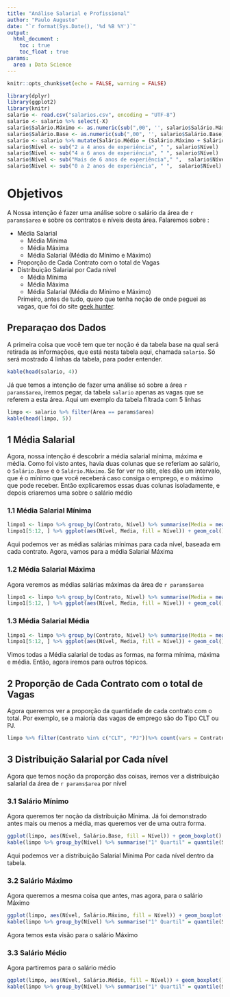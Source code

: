 ---
title: "Análise Salarial e Profissional"
author: "Paulo Augusto"
date: "`r format(Sys.Date(), '%d %B %Y')`"
output: 
  html_document :
    toc : true
    toc_float : true
params:
  area : Data Science
---

```{r setup, include=FALSE}
knitr::opts_chunk$set(echo = FALSE, warning = FALSE)
```

```{r data, include = FALSE}
library(dplyr)
library(ggplot2)
library(knitr)
salario <- read.csv("salarios.csv", encoding = "UTF-8")
salario <- salario %>% select(-X)
salario$Salário.Máximo <- as.numeric(sub(",00", '', salario$Salário.Máximo)) * 1000
salario$Salário.Base <- as.numeric(sub(",00", '', salario$Salário.Base)) * 1000
salario <- salario %>% mutate(Salário.Médio = (Salário.Máximo + Salário.Base)/2)
salario$Nível <- sub("2 a 4 anos de experiência", " ", salario$Nível)
salario$Nível <- sub("4 a 6 anos de experiência", " ", salario$Nível)
salario$Nível <- sub("Mais de 6 anos de experiência"," ",  salario$Nível)
salario$Nível <- sub("0 a 2 anos de experiência", " ",  salario$Nível)
```
# Objetivos

  A Nossa intenção é fazer uma análise sobre o salário da área de `r params$area` e sobre os contratos e níveis desta área. Falaremos sobre : 
  
- Média Salarial
  - Média Mínima
  - Média Máxima
  - Média Salarial (Média do Mínimo e Máximo)
- Proporção de Cada Contrato com o total de Vagas
- Distribuição Salarial por Cada nível
  - Média Mínima
  - Média Máxima
  - Média Salarial (Média do Mínimo e Máximo)


  Primeiro, antes de tudo, quero que tenha noção de onde peguei as vagas, que foi do site [geek hunter](https://www.geekhunter.com.br/vagas).


## Preparaçao dos Dados

  A primeira coisa que você tem que ter noção é da tabela base na qual será retirada as informações, que está nesta tabela aqui, chamada `salario`. Só será mostrado 4 linhas da tabela, para poder entender.

```{r}
kable(head(salario, 4))
```

  Já que temos a intenção de fazer uma análise só sobre a área `r params$area`, iremos pegar, da tabela `salario` apenas as vagas que se referem a esta área. Aqui um exemplo da tabela filtrada com 5 linhas
```{r}
limpo <- salario %>% filter(Área == params$area)
kable(head(limpo, 5))
```

## 1 Média Salarial

  Agora, nossa intenção é descobrir a média salarial mínima, máxima e média. Como foi visto antes, havia duas colunas que se referiam ao salário, o `Salário.Base` e o `Salário.Máximo`. Se for ver no site, eles dão um intervalo, que é o mínimo que você receberá caso consiga o emprego, e o máximo que pode receber. Então explicaremos essas duas colunas isoladamente, e depois criaremos uma sobre o salário médio
  
### 1.1 Média Salarial Mínima

```{r, fig.dim=c(12, 10)}
limpo1 <- limpo %>% group_by(Contrato, Nível) %>% summarise(Media = mean(Salário.Base))
limpo1[5:12, ] %>% ggplot(aes(Nível, Media, fill = Nível)) + geom_col() + coord_flip() + facet_grid(Contrato~.) + theme_bw() + theme(legend.position = "none") + geom_text(aes(label = round(Media), hjust = -0.25), size = 3)
```

Aqui podemos ver as médias salárias mínimas para cada nível, baseada em cada contrato. Agora, vamos para a média Salarial Máxima

### 1.2 Média Salarial Máxima

Agora veremos as médias salárias máximas da área de `r params$area`

```{r, fig.dim=c(12,10)}
limpo1 <- limpo %>% group_by(Contrato, Nível) %>% summarise(Media = mean(Salário.Máximo))
limpo1[5:12, ] %>% ggplot(aes(Nível, Media, fill = Nível)) + geom_col() + coord_flip() + facet_grid(Contrato~.) + theme_bw() + theme(legend.position = "none") + geom_text(aes(label = round(Media), hjust = -0.25), size = 3)
```

### 1.3 Média Salarial Média

```{r, fig.dim=c(12, 10)}
limpo1 <- limpo %>% group_by(Contrato, Nível) %>% summarise(Media = mean(Salário.Médio))
limpo1[5:12, ] %>% ggplot(aes(Nível, Media, fill = Nível)) + geom_col() + coord_flip() + facet_grid(Contrato~.) + theme_bw() + theme(legend.position = "none") + geom_text(aes(label = round(Media), hjust = -0.25), size = 3)
```

Vimos todas a Média salarial de todas as formas, na forma mínima, máxima e média. Então, agora iremos para outros tópicos.

## 2 Proporção de Cada Contrato com o total de Vagas

Agora queremos ver a proporção da quantidade de cada contrato com o total. Por exemplo, se a maioria das vagas de emprego são do Tipo CLT ou PJ.

```{r}
limpo %>% filter(Contrato %in% c("CLT", "PJ"))%>% count(vars = Contrato) %>% mutate(proporcao = n / sum(n) * 100) %>% ggplot(aes(x = "", y = n, fill = vars)) + geom_col() + theme_void() + coord_polar(theta = "y", start = 0) + geom_text(aes(label = paste(proporcao, "%")))
```

## 3 Distribuição Salarial por Cada nível

Agora que temos noção da proporção das coisas, iremos ver a distribuição salarial da área de `r params$area` por nível

### 3.1 Salário Mínimo

Agora queremos ter noção da distribuição Mínima. Já foi demonstrado antes mais ou menos a média, mas queremos ver de uma outra forma.

```{r}
ggplot(limpo, aes(Nível, Salário.Base, fill = Nível)) + geom_boxplot() + theme_bw()
kable(limpo %>% group_by(Nível) %>% summarise("1° Quartil" = quantile(Salário.Base, 0.25, na.rm = TRUE), "Mediana" = median(Salário.Base, na.rm = TRUE), "3° Quartil" = quantile(Salário.Base, 0.75, na.rm = TRUE)))
```

Aqui podemos ver a distribuição Salarial Mínima Por cada nível dentro da tabela.

### 3.2 Salário Máximo

Agora queremos a mesma coisa que antes, mas agora, para o salário Máximo

```{r}
ggplot(limpo, aes(Nível, Salário.Máximo, fill = Nível)) + geom_boxplot() + theme_bw()
kable(limpo %>% group_by(Nível) %>% summarise("1° Quartil" = quantile(Salário.Máximo, 0.25, na.rm = TRUE), "Mediana" = median(Salário.Máximo, na.rm = TRUE), "3° Quartil" = quantile(Salário.Máximo, 0.75, na.rm = TRUE)))
```
Agora temos esta visão para o salário Máximo

### 3.3 Salário Médio

Agora partiremos para o salário médio

```{r}
ggplot(limpo, aes(Nível, Salário.Médio, fill = Nível)) + geom_boxplot() + theme_bw()
kable(limpo %>% group_by(Nível) %>% summarise("1° Quartil" = quantile(Salário.Médio, 0.25, na.rm = TRUE), "Mediana" = median(Salário.Médio, na.rm = TRUE), "3° Quartil" = quantile(Salário.Médio, 0.75, na.rm = TRUE)))
```
